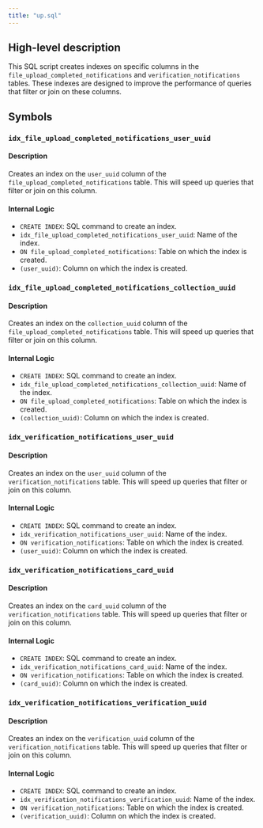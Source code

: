 ```yaml
---
title: "up.sql"
---
```


## High-level description
This SQL script creates indexes on specific columns in the `file_upload_completed_notifications` and `verification_notifications` tables. These indexes are designed to improve the performance of queries that filter or join on these columns. 

## Symbols

### `idx_file_upload_completed_notifications_user_uuid`
#### Description
Creates an index on the `user_uuid` column of the `file_upload_completed_notifications` table. This will speed up queries that filter or join on this column.

#### Internal Logic
- `CREATE INDEX`: SQL command to create an index.
- `idx_file_upload_completed_notifications_user_uuid`: Name of the index.
- `ON file_upload_completed_notifications`: Table on which the index is created.
- `(user_uuid)`: Column on which the index is created.

### `idx_file_upload_completed_notifications_collection_uuid`
#### Description
Creates an index on the `collection_uuid` column of the `file_upload_completed_notifications` table. This will speed up queries that filter or join on this column.

#### Internal Logic
- `CREATE INDEX`: SQL command to create an index.
- `idx_file_upload_completed_notifications_collection_uuid`: Name of the index.
- `ON file_upload_completed_notifications`: Table on which the index is created.
- `(collection_uuid)`: Column on which the index is created.

### `idx_verification_notifications_user_uuid`
#### Description
Creates an index on the `user_uuid` column of the `verification_notifications` table. This will speed up queries that filter or join on this column.

#### Internal Logic
- `CREATE INDEX`: SQL command to create an index.
- `idx_verification_notifications_user_uuid`: Name of the index.
- `ON verification_notifications`: Table on which the index is created.
- `(user_uuid)`: Column on which the index is created.

### `idx_verification_notifications_card_uuid`
#### Description
Creates an index on the `card_uuid` column of the `verification_notifications` table. This will speed up queries that filter or join on this column.

#### Internal Logic
- `CREATE INDEX`: SQL command to create an index.
- `idx_verification_notifications_card_uuid`: Name of the index.
- `ON verification_notifications`: Table on which the index is created.
- `(card_uuid)`: Column on which the index is created.

### `idx_verification_notifications_verification_uuid`
#### Description
Creates an index on the `verification_uuid` column of the `verification_notifications` table. This will speed up queries that filter or join on this column.

#### Internal Logic
- `CREATE INDEX`: SQL command to create an index.
- `idx_verification_notifications_verification_uuid`: Name of the index.
- `ON verification_notifications`: Table on which the index is created.
- `(verification_uuid)`: Column on which the index is created.
